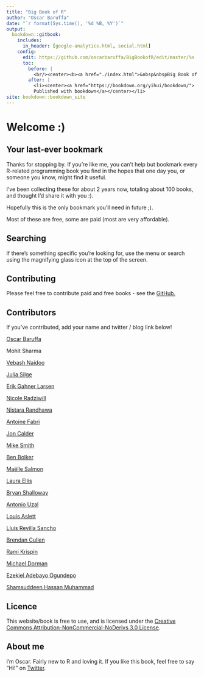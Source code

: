 ```yaml
---
title: "Big Book of R"
author: "Oscar Baruffa"
date: "`r format(Sys.time(), '%d %B, %Y')`"
output: 
  bookdown::gitbook:
    includes:
      in_header: [google-analytics.html, social.html]
    config:
      edit: https://github.com/oscarbaruffa/BigBookofR/edit/master/%s
      toc:
        before: |  
          <br/><center><b><a href="./index.html">&nbsp&nbspBig Book of R</a></b></center></li>
        after: |
          <li><center><a href="https://bookdown.org/yihui/bookdown/">
          Published with bookdown</a></center></li>
site: bookdown::bookdown_site
---
```





# Welcome :)

## Your last-ever bookmark
Thanks for stopping by. If you're like me, you can't help but bookmark every R-related programming book you find in the hopes that one day you, or someone you know, might find it useful.


I've been collecting these for about 2 years now, totaling about 100 books, and thought I'd share it with you :).

Hopefully this is the only bookmark you'll need in future ;).

Most of these are free, some are paid (most are very affordable).


## Searching

If there's something specific you're looking for, use the menu or search using the magnifying glass icon at the top of the screen.


## Contributing

Please feel free to contribute paid and free books - see the  [GitHub.](https://github.com/oscarbaruffa/BigBookofR)


## Contributors

If you've contributed, add your name and twitter / blog link below!

[Oscar Baruffa](https://twitter.com/OscarBaruffa)

Mohit Sharma

[Vebash Naidoo](https://twitter.com/Sciencificity)

[Julia Silge](https://twitter.com/juliasilge)

[Erik Gahner Larsen](https://twitter.com/erikgahner)

[Nicole Radziwill](https://radziwill.cc)

[Nistara Randhawa](https://twitter.com/nistara_r)

[Antoine Fabri](https://twitter.com/antoine_fabri)

[Jon Calder](https://twitter.com/jonmcalder)

[Mike Smith](https://twitter.com/grimbough)

[Ben Bolker](https://github.com/bbolker)

[Maëlle Salmon](https://twitter.com/ma_salmon)

[Laura Ellis](https://twitter.com/LittleMissData)

[Bryan Shalloway](https://twitter.com/brshallo)

[Antonio Uzal](https://twitter.com/antonio_uzal)

[Louis Aslett](http://www.louisaslett.com/)

[Lluís Revilla Sancho](https://llrs.dev)

[Brendan Cullen](https://twitter.com/_bcullen)

[Rami Krispin](https://twitter.com/Rami_Krispin)

[Michael Dorman](https://twitter.com/MichaelDorman84)

[Ezekiel Adebayo Ogundepo](https://twitter.com/gbganalyst)

[Shamsuddeen Hassan Muhammad](https://twitter.com/Shmuhammadd)


## Licence

This website/book is free to use, and is licensed under the [Creative Commons Attribution-NonCommercial-NoDerivs 3.0 License](https://creativecommons.org/licenses/by-nc-nd/3.0/us/){target="blank}.


## About me

I'm Oscar. Fairly new to R and loving it. If you like this book, feel free to say "Hi!" on [Twitter](https://twitter.com/OscarBaruffa). 
